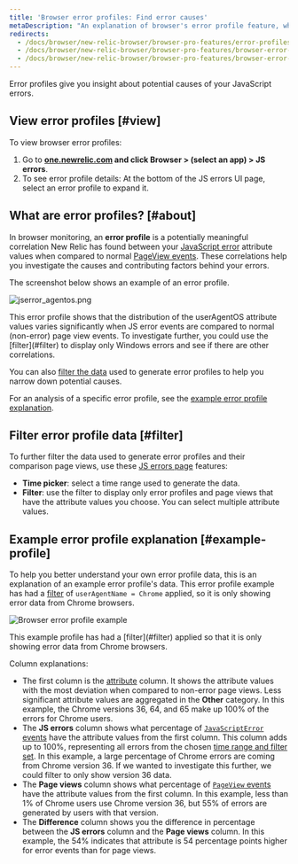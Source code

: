 ```yaml
---
title: 'Browser error profiles: Find error causes'
metaDescription: "An explanation of browser's error profile feature, which gives you insight about your JavaScript errors."
redirects:
  - /docs/browser/new-relic-browser/browser-pro-features/error-profiles
  - /docs/browser/new-relic-browser/browser-pro-features/browser-error-profiles-find-correlations-causes
  - /docs/browser/new-relic-browser/browser-pro-features/browser-error-profiles-find-causes-errors
---
```




Error profiles give you insight about potential causes of your JavaScript errors.

## View error profiles [#view]

To view browser error profiles:

1. Go to **[one.newrelic.com](https://one.newrelic.com/all-capabilities) and click Browser > (select an app) > JS errors**.
2. To see error profile details: At the bottom of the JS errors UI page, select an error profile to expand it.

## What are error profiles? [#about]

In browser monitoring, an **error profile** is a potentially meaningful correlation New Relic has found between your [JavaScript error](/docs/insights/insights-data-sources/default-data/browser-default-events-attributes-insights#javascriptError-attributes) attribute values when compared to normal [PageView events](/docs/insights/insights-data-sources/default-data/browser-default-events-attributes-insights#browser-attributes-table). These correlations help you investigate the causes and contributing factors behind your errors.

The screenshot below shows an example of an error profile.

<img
  title="jserror_agentos.png"
  alt="jserror_agentos.png"
  src={jserrorAgentos}
/>

<figcaption>
  This error profile shows that the distribution of the userAgentOS attribute values varies significantly when JS error events are compared to normal (non-error) page view events. To investigate further, you could use the [filter](#filter) to display only Windows errors and see if there are other correlations.
</figcaption>

You can also [filter the data](#filter) used to generate error profiles to help you narrow down potential causes.

For an analysis of a specific error profile, see the [example error profile explanation](#example-profile).

## Filter error profile data [#filter]

To further filter the data used to generate error profiles and their comparison page views, use these [JS errors page](/docs/browser/new-relic-browser/browser-pro-features/javascript-errors-page-examine-errors-over-time) features:

* **Time picker**: select a time range used to generate the data.
* **Filter**: use the filter to display only error profiles and page views that have the attribute values you choose. You can select multiple attribute values.

## Example error profile explanation [#example-profile]

To help you better understand your own error profile data, this is an explanation of an example error profile's data. This error profile example has had a [filter](#filter) of `userAgentName = Chrome` applied, so it is only showing error data from Chrome browsers.

<img
  title="Browser-error-profile-example.png"
  alt="Browser error profile example"
  src={browserErrorProfileExample}
/>

<figcaption>
  This example profile has had a [filter](#filter) applied so that it is only showing error data from Chrome browsers.
</figcaption>

Column explanations:

* The first column is the [attribute](/docs/using-new-relic/welcome-new-relic/getting-started/glossary#attribute) column. It shows the attribute values with the most deviation when compared to non-error page views. Less significant attribute values are aggregated in the **Other** category. In this example, the Chrome versions 36, 64, and 65 make up 100% of the errors for Chrome users.
* The **JS errors** column shows what percentage of [`JavaScriptError` events](/docs/insights/insights-data-sources/default-data/browser-default-events-attributes-insights#javascriptError-attributes) have the attribute values from the first column. This column adds up to 100%, representing all errors from the chosen [time range and filter set](#filter). In this example, a large percentage of Chrome errors are coming from Chrome version 36. If we wanted to investigate this further, we could filter to only show version 36 data.
* The **Page views** column shows what percentage of [`PageView` events](/docs/insights/insights-data-sources/default-data/browser-default-events-attributes-insights#browser-attributes-table) have the attribute values from the first column. In this example, less than 1% of Chrome users use Chrome version 36, but 55% of errors are generated by users with that version.
* The **Difference** column shows you the difference in percentage between the **JS errors** column and the **Page views** column. In this example, the <Icon name="nr-caret-up"/>
  54% indicates that attribute is 54 percentage points higher for error events than for page views.
